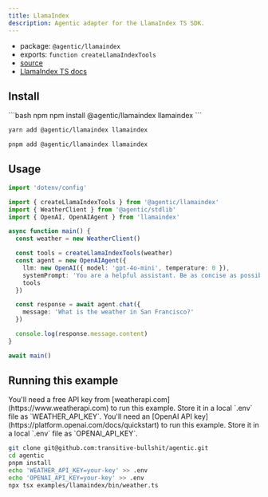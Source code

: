 ```yaml
---
title: LlamaIndex
description: Agentic adapter for the LlamaIndex TS SDK.
---
```


- package: `@agentic/llamaindex`
- exports: `function createLlamaIndexTools`
- [source](https://github.com/transitive-bullshit/agentic/blob/main/packages/llamaindex/src/llamaindex.ts)
- [LlamaIndex TS docs](https://ts.llamaindex.ai)

## Install

<CodeGroup>
```bash npm
npm install @agentic/llamaindex llamaindex
```

```bash yarn
yarn add @agentic/llamaindex llamaindex
```

```bash pnpm
pnpm add @agentic/llamaindex llamaindex
```

</CodeGroup>

## Usage

```ts
import 'dotenv/config'

import { createLlamaIndexTools } from '@agentic/llamaindex'
import { WeatherClient } from '@agentic/stdlib'
import { OpenAI, OpenAIAgent } from 'llamaindex'

async function main() {
  const weather = new WeatherClient()

  const tools = createLlamaIndexTools(weather)
  const agent = new OpenAIAgent({
    llm: new OpenAI({ model: 'gpt-4o-mini', temperature: 0 }),
    systemPrompt: 'You are a helpful assistant. Be as concise as possible.',
    tools
  })

  const response = await agent.chat({
    message: 'What is the weather in San Francisco?'
  })

  console.log(response.message.content)
}

await main()
```

## Running this example

<Info>
  You'll need a free API key from [weatherapi.com](https://www.weatherapi.com)
  to run this example. Store it in a local `.env` file as `WEATHER_API_KEY`.
</Info>

<Info>
  You'll need an [OpenAI API key](https://platform.openai.com/docs/quickstart)
  to run this example. Store it in a local `.env` file as `OPENAI_API_KEY`.
</Info>

```sh
git clone git@github.com:transitive-bullshit/agentic.git
cd agentic
pnpm install
echo 'WEATHER_API_KEY=your-key' >> .env
echo 'OPENAI_API_KEY=your-key' >> .env
npx tsx examples/llamaindex/bin/weather.ts
```
